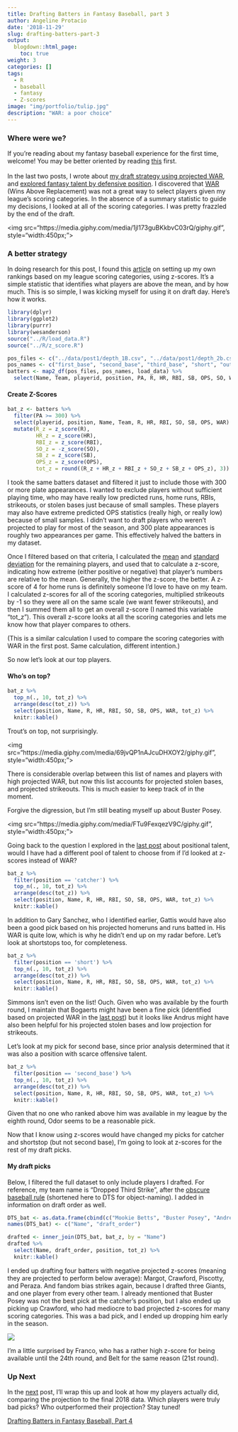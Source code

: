 ```yaml
---
title: Drafting Batters in Fantasy Baseball, part 3
author: Angeline Protacio
date: '2018-11-29'
slug: drafting-batters-part-3
output:
  blogdown::html_page:
    toc: true 
weight: 3
categories: []
tags:
  - R
  - baseball
  - fantasy
  - Z-scores
image: "img/portfolio/tulip.jpg"
description: "WAR: a poor choice"
---
```


### Where were we?
If you're reading about my fantasy baseball experience for the first time, welcome! You may be better oriented by reading [this](/../portfolio/drafting-batters-part-1) first. 
<br>
</br>
In the last two posts, I wrote about [my draft strategy using projected WAR](/../portfolio/drafting-batters-part-1), and [explored fantasy talent by defensive position](/../portfolio/drafting-batters-part-2). I discovered that [WAR](https://www.fangraphs.com/library/misc/war/) (Wins Above Replacement) was not a great way to select players given my league's scoring categories. In the absence of a summary statistic to guide my decisions, I looked at all of the scoring categories. I was pretty frazzled by the end of the draft.

<img src="https://media.giphy.com/media/1jl173guBKkbvC03rQ/giphy.gif", style="width:450px;"></img>


### A better strategy

In doing research for this post, I found this [article](https://fantasysixpack.net/creating-fantasy-baseball-player-rater/) on setting up my own rankings based on my league scoring categories, using z-scores. It's a simple statistic that identifies what players are above the mean, and by how much. This is so simple, I was kicking myself for using it on draft day. Here's how it works.

```r
library(dplyr)
library(ggplot2)
library(purrr)
library(wesanderson)
source("../R/load_data.R")
source("../R/z_score.R")

pos_files <- c("../data/post1/depth_1B.csv", "../data/post1/depth_2b.csv", "../data/post1/depth_3b.csv", "../data/post1/depth_SS.csv", "../data/post1/depth_OF.csv", "../data/post1/depth_C.csv")
pos_names <- c("first_base", "second_base", "third_base", "short", "outfield", "catcher")
batters <- map2_df(pos_files, pos_names, load_data) %>%
  select(Name, Team, playerid, position, PA, R, HR, RBI, SB, OPS, SO, WAR)
```

#### Create Z-Scores

```r
bat_z <- batters %>%
  filter(PA >= 300) %>%
  select(playerid, position, Name, Team, R, HR, RBI, SO, SB, OPS, WAR) %>%
  mutate(R_z = z_score(R),
         HR_z = z_score(HR),
         RBI_z = z_score(RBI),
         SO_z = -z_score(SO),
         SB_z = z_score(SB),
         OPS_z = z_score(OPS),
         tot_z = round((R_z + HR_z + RBI_z + SO_z + SB_z + OPS_z), 3))

```

I took the same batters dataset and filtered it just to include those with 300 or more plate appearances. I wanted to exclude players without sufficient playing time, who may have really low predicted runs, home runs, RBIs, strikeouts, or stolen bases just because of small samples. These players may also have extreme predicted OPS statistics (really high, or really low) because of small samples. I didn't want to draft players who weren't projected to play for most of the season, and 300 plate appearances is roughly two appearances per game. This effectively halved the batters in my dataset.

Once I filtered based on that criteria, I calculated the [mean](https://www.khanacademy.org/math/statistics-probability/summarizing-quantitative-data/mean-median-basics/a/mean-median-and-mode-review) and [standard deviation](https://www.khanacademy.org/math/probability/data-distributions-a1/summarizing-spread-distributions/a/introduction-to-standard-deviation) for the remaining players, and used that to calculate a z-score, indicating how extreme (either positive or negative) that player's numbers are relative to the mean. Generally, the higher the z-score, the better. A z-score of 4 for home runs is definitely someone I'd love to have on my team. I calculated z-scores for all of the scoring categories, multiplied strikeouts by -1 so they were all on the same scale (we want fewer strikeouts), and then I summed them all to get an overall z-score (I named this variable "tot_z"). This overall z-score looks at all the scoring categories and lets me know how that player compares to others.

(This is a similar calculation I used to compare the scoring categories with WAR in the first post. Same calculation, different intention.)

So now let's look at our top players.

#### Who's on top?

```r
bat_z %>% 
  top_n(., 10, tot_z) %>% 
  arrange(desc(tot_z)) %>% 
  select(position, Name, R, HR, RBI, SO, SB, OPS, WAR, tot_z) %>%
  knitr::kable()
```

Trout's on top, not surprisingly. 

<img src="https://media.giphy.com/media/69jvQP1nAJcuDHXOY2/giphy.gif", style="width:450px;"></img>

There is considerable overlap between this list of names and players with high projected WAR, but now this list accounts for projected stolen bases, and projected strikeouts. This is much easier to keep track of in the moment. 

Forgive the digression, but I'm still beating myself up about Buster Posey. 


<img src="https://media.giphy.com/media/FTu9FexqezV9C/giphy.gif", style="width:450px;"></img>

Going back to the question I explored in the [last post](/../portfolio/drafting-batters-part-2) about positional talent, would I have had a different pool of talent to choose from if I'd looked at z-scores instead of WAR?

```r
bat_z %>% 
  filter(position == 'catcher') %>% 
  top_n(., 10, tot_z) %>% 
  arrange(desc(tot_z)) %>% 
  select(position, Name, R, HR, RBI, SO, SB, OPS, WAR, tot_z) %>%
  knitr::kable()
```

In addition to Gary Sanchez, who I identified earlier, Gattis would have also been a good pick based on his projected homeruns and runs batted in. His WAR is quite low, which is why he didn't end up on my radar before. Let's look at shortstops too, for completeness.

```r
bat_z %>% 
  filter(position == 'short') %>% 
  top_n(., 10, tot_z) %>% 
  arrange(desc(tot_z)) %>% 
  select(position, Name, R, HR, RBI, SO, SB, OPS, WAR, tot_z) %>%
  knitr::kable()
```

Simmons isn't even on the list! Ouch. Given who was available by the fourth round, I maintain that Bogaerts might have been a fine pick (identified based on projected WAR in the [last post](/../portfolio/drafting-batters-part-2)) but it looks like Andrus might have also been helpful for his projected stolen bases and low projection for strikeouts.

Let's look at my pick for second base, since prior analysis determined that it was also a position with scarce offensive talent.

```r
bat_z %>% 
  filter(position == 'second_base') %>% 
  top_n(., 10, tot_z) %>% 
  arrange(desc(tot_z)) %>%
  select(position, Name, R, HR, RBI, SO, SB, OPS, WAR, tot_z) %>%
  knitr::kable()
```

Given that no one who ranked above him was available in my league by the eighth round, Odor seems to be a reasonable pick.

Now that I know using z-scores would have changed my picks for catcher and shortstop (but not second base), I'm going to look at z-scores for the rest of my draft picks. 

#### My draft picks
Below, I filtered the full dataset to only include players I drafted. For reference, my team name is "Dropped Third Strike", after the [obscure baseball rule](https://sabr.org/research/dropped-third-strike-life-and-times-rule) (shortened here to DTS for object-naming). I added in information on draft order as well.
```r
DTS_bat <- as.data.frame(cbind(c("Mookie Betts", "Buster Posey", "Andrelton Simmons", "Edwin Encarnacion", "Rougned Odor", "Mike Moustakas", "Adam Jones", "Manuel Margot", "Brandon Crawford", "Max Kepler", "Brandon Belt", "Stephen Piscotty", "Maikel Franco", "Jose Peraza"), c(01, 02, 04, 05, 08, 11, 12, 13, 18, 20, 21, 23, 24, 25)))
names(DTS_bat) <- c("Name", "draft_order")

drafted <- inner_join(DTS_bat, bat_z, by = "Name") 
drafted %>%
  select(Name, draft_order, position, tot_z) %>%
  knitr::kable()
```

I ended up drafting four batters with negative projected z-scores (meaning they are projected to perform below average): Margot, Crawford, Piscotty, and Peraza. And fandom bias strikes again, because I drafted three Giants, and one player from every other team. I already mentioned that Buster Posey was not the best pick at the catcher's position, but I also ended up picking up Crawford, who had mediocre to bad projected z-scores for many scoring categories. This was a bad pick, and I ended up dropping him early in the season.

<img src="https://media.giphy.com/media/lloFKP79zGtY4/giphy.gif" />

I'm a little surprised by Franco, who has a rather high z-score for being available until the 24th round, and Belt for the same reason (21st round). 

### Up Next
In the [next](/../portfolio/drafting-batters-part-4) post, I'll wrap this up and look at how my players actually did, comparing the projection to the final 2018 data. Which players were truly bad picks? Who outperformed their projection? Stay tuned!

[Drafting Batters in Fantasy Baseball, Part 4](/../portfolio/drafting-batters-part-4)

